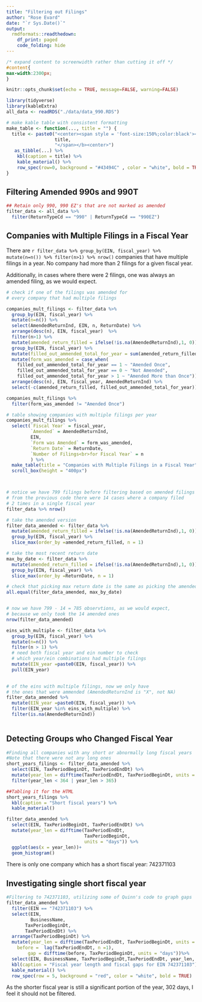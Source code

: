 ```yaml
---
title: "Filtering out Filings"
author: "Rose Evard"
date: "`r Sys.Date()`"
output:
  rmdformats::readthedown:
    df_print: paged
    code_folding: hide
---
```


```css

/* expand content to screenwidth rather than cutting it off */
#content{
max-width:2300px;
}

```


```r
knitr::opts_chunk$set(echo = TRUE, message=FALSE, warning=FALSE)

library(tidyverse)
library(kableExtra)
all_data <- readRDS("./data/data_990.RDS")

```


```r

# make kable table with consistent formatting
make_table <- function(..., title = "") {
  title <- paste0("<center><span style = 'font-size:150%;color:black'><b>",
                  title,
                  "</span></b><center>")
   as_tibble(...) %>%
    kbl(caption = title) %>%
    kable_material() %>%
    row_spec(row=0, background = "#43494C" , color = "white", bold = TRUE)
}

```

## Filtering Amended 990s and 990T  

```r
## Retain only 990, 990 EZ's that are not marked as amended
filter_data <- all_data %>%
  filter(ReturnTypeCd == "990" | ReturnTypeCd == "990EZ")
```


## Companies with Multiple Filings in a Fiscal Year

There are `r filter_data %>% group_by(EIN, fiscal_year) %>% mutate(n=n()) %>% filter(n>1) %>% nrow()` companies that have multiple filings in a year. No company had more than 2 filings for a given fiscal year.

Additionally, in cases where there were 2 filings, one was always an amended filing, as we would expect.


```r

# check if one of the filings was amended for 
# every company that had multiple filings  

companies_mult_filings <- filter_data %>%
  group_by(EIN, fiscal_year) %>%
  mutate(n=n()) %>% 
  select(AmendedReturnInd, EIN, n, ReturnDate) %>%
  arrange(desc(n), EIN, fiscal_year)  %>% 
  filter(n>1) %>%
  mutate(amended_return_filled = ifelse(!is.na(AmendedReturnInd),1, 0)) %>%
  group_by(EIN, fiscal_year) %>%
  mutate(filled_out_ammended_total_for_year = sum(amended_return_filled)) %>%
  mutate(form_was_amended = case_when(
    filled_out_ammended_total_for_year == 1 ~ "Amended Once",
    filled_out_ammended_total_for_year == 0 ~ "Not Amended",
    filled_out_ammended_total_for_year > 1 ~ "Amended More than Once")) %>%
  arrange(desc(n), EIN, fiscal_year, AmendedReturnInd) %>%
  select(-c(amended_return_filled, filled_out_ammended_total_for_year))

```

```r

companies_mult_filings %>%
  filter(form_was_amended != "Amended Once")
```

```r

# table showing companies with multiple filings per year
companies_mult_filings %>%
  select(`Fiscal Year` = fiscal_year,
         `Amended` = AmendedReturnInd,
         EIN, 
         `Form was Amended` = form_was_amended,
         `Return Date` = ReturnDate,
         `Number of Filings<br>for Fiscal Year` = n
         ) %>%
  make_table(title = "Companies with Multiple Filings in a Fiscal Year" ) %>%
  scroll_box(height = "400px")




```

```r

# notice we have 799 filings before filtering based on amended filings
# from the previous code there were 14 cases where a company filed 
# 2 times in a single fiscal year
filter_data %>% nrow() 

# take the amended version
filter_data_amended <- filter_data %>%
  mutate(amended_return_filled = ifelse(!is.na(AmendedReturnInd),1, 0)) %>%
  group_by(EIN, fiscal_year) %>%
  slice_max(order_by =amended_return_filled, n = 1)

# take the most recent return date
max_by_date <- filter_data %>%
  mutate(amended_return_filled = ifelse(!is.na(AmendedReturnInd),1, 0)) %>%
  group_by(EIN, fiscal_year) %>%
  slice_max(order_by =ReturnDate, n = 1)

# check that picking max return date is the same as picking the amended one
all.equal(filter_data_amended, max_by_date)


# now we have 799 - 14 = 785 observtions, as we would expect, 
# because we only took the 14 amended ones
nrow(filter_data_amended)

eins_with_multiple <- filter_data %>%
  group_by(EIN, fiscal_year) %>%
  mutate(n=n()) %>%
  filter(n > 1) %>%
  # need both fiscal year and ein number to check
  # which year/ein combinations had multiple filings
  mutate(EIN_year =paste0(EIN, fiscal_year)) %>%
  pull(EIN_year)
  

# of the eins with multiple filings, now we only have
# the ones that were ammended (AmendedReturnInd is "X", not NA)
filter_data_amended %>%
  mutate(EIN_year =paste0(EIN, fiscal_year)) %>%
  filter(EIN_year %in% eins_with_multiple) %>%
  filter(is.na(AmendedReturnInd)) 
  
```


## Detecting Groups who Changed Fiscal Year  

```r
#Finding all companies with any short or abnormally long fiscal years  
#Note that there were not any long ones
short_years_filings <- filter_data_amended %>%
  select(EIN, TaxPeriodBeginDt, TaxPeriodEndDt) %>%
  mutate(year_len = difftime(TaxPeriodEndDt, TaxPeriodBeginDt, units = "days")) %>%
  filter(year_len < 364 | year_len > 365)

##Tabling it for the HTML
short_years_filings %>%
  kbl(caption = "Short fiscal years") %>%
  kable_material()
```

```r

filter_data_amended %>%
  select(EIN, TaxPeriodBeginDt, TaxPeriodEndDt) %>%
  mutate(year_len = difftime(TaxPeriodEndDt,
                             TaxPeriodBeginDt, 
                             units = "days")) %>%
  ggplot(aes(x = year_len))+
  geom_histogram()

```



There is only one company which has a short fiscal year: 742371103

## Investigating single short fiscal year  

```r
#Filtering to 742371103, utilizing some of Quinn's code to graph gaps
filter_data_amended %>%
  filter(EIN == "742371103") %>%
  select(EIN, 
         BusinessName,
       TaxPeriodBeginDt, 
       TaxPeriodEndDt) %>%
  arrange(TaxPeriodBeginDt) %>%
  mutate(year_len = difftime(TaxPeriodEndDt, TaxPeriodBeginDt, units = "days"),
    before =  lag(TaxPeriodEndDt, n =1),
        gap = difftime(before, TaxPeriodBeginDt, units = "days"))%>%
  select(EIN, BusinessName, TaxPeriodBeginDt,TaxPeriodEndDt, year_len, gap) %>%
  kbl(caption = "Fiscal year length and fiscal gaps for EIN 742371103") %>%
  kable_material() %>%
  row_spec(row = 5, background = "red", color = "white", bold = TRUE)
```

As the shorter fiscal year is still a significant portion of the year, 302 days, I feel it should not be filtered.